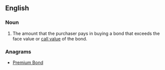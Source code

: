 ==English==

===Noun===

{{en-noun|head=[[bond]] [[premium]]}}

# {{context|finance|lang=en}} The amount that the purchaser pays in buying a bond that exceeds the face value or [[call value]] of the bond.

===Anagrams===
* [[Premium Bond#English|Premium Bond]]